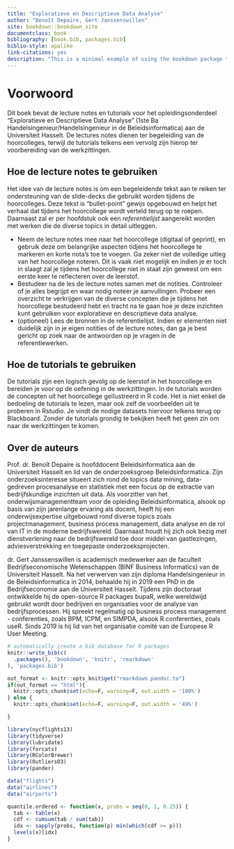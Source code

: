 ```yaml
--- 
title: "Exploratieve en Descriptieve Data Analyse"
author: "Benoît Depaire, Gert Janssenswillen"
site: bookdown::bookdown_site
documentclass: book
bibliography: [book.bib, packages.bib]
biblio-style: apalike
link-citations: yes
description: "This is a minimal example of using the bookdown package to write a book. The output format for this example is bookdown::gitbook."
---
```


# Voorwoord {-}

Dit boek bevat de lecture notes en tutorials voor het opleidingsonderdeel "Exploratieve en Descriptieve Data Analyse" (1ste Ba Handelsingenieur/Handelsingenieur in de Beleidsinformatica) aan de Universiteit Hasselt. De lectures notes dienen ter begeleiding van de hoorcolleges, terwijl de tutorials telkens een vervolg zijn hierop ter voorbereiding van de werkzittingen. 


## Hoe de lecture notes te gebruiken {-}

 Het idee van de lecture notes is om een begeleidende tekst aan te reiken ter ondersteuning van de slide-decks die gebruikt worden tijdens de hoorcolleges. Deze tekst is "bullet-point" gewijs opgebouwd en helpt het verhaal dat tijdens het hoorcollege wordt verteld terug op te roepen. Daarnaast zal er per hoofdstuk ook een _referentielijst_ aangereikt worden met werken die de diverse topics in detail uitleggen. 

- Neem de lecture notes mee naar het hoorcollege (digitaal of geprint), en gebruik deze om belangrijke aspecten tidjens het hoorcollege te markeren en korte nota's toe te voegen. Ga zeker niet de volledige uitleg van het hoorcollege noteren. Dit is vaak niet mogelijk en indien je er toch in slaagt zal je tijdens het hoorcollege niet in staat zijn geweest om een eerste keer te reflecteren over de leerstof.
- Bestudeer na de les de lecture notes samen met de notities. Controleer of je alles begrijpt en waar nodig noteer je aanvullingen. Probeer een overzicht te verkrijgen van de diverse concepten die je tijdens het hoorcollege bestudeerd hebt en tracht na te gaan hoe je deze inzichten kunt gebruiken voor exploratieve en descriptieve data analyse.
- (optioneel) Lees de bronnen in de referentielijst. Indien er elementen niet duidelijk zijn in je eigen notities of de lecture notes, dan ga je best gericht op zoek naar de antwoorden op je vragen in de referentiewerken.

## Hoe de tutorials te gebruiken {-}

De tutorials zijn een logisch gevolg op de leerstof in het hoorcollege en bereiden je voor op de oefening in de werkzittingen. In de tutorials worden de concepten uit het hoorcollege geïlustreerd in R code. Het is niet enkel de bedoeling de tutorials te lezen, maar ook zelf de voorbeelden uit te proberen in Rstudio. Je vindt de nodige datasets hiervoor telkens terug op Blackboard. Zonder de tutorials grondig te bekijken heeft het geen zin om naar de werkzittingen te komen.



## Over de auteurs {-}

Prof. dr. Benoît Depaire is hoofddocent Beleidsinformatica aan de Universiteit Hasselt en lid van de onderzoeksgroep Beleidsinformatica. Zijn onderzoeksinteresse situeert zich rond de topics data mining, data-gedreven procesanalyse en statistiek met een focus op de extractie van bedrijfskundige inzichten uit data. Als voorzitter van het onderwijsmanagementteam voor de opleiding Beleidsinformatica, alsook op basis van zijn jarenlange ervaring als docent, heeft hij een onderwijsexpertise uitgebouwd rond diverse topics zoals projectmanagement, business process management, data analyse en de rol van IT in de moderne bedrijfswereld. Daarnaast houdt hij zich ook bezig met dienstverlening naar de bedrijfswereld toe door middel van gastlezingen, adviesverstrekking en toegepaste onderzoeksprojecten. 

dr. Gert Janssenswillen is academisch medewerker aan de faculteit Bedrijfseconomische Wetenschappen (BINF Business Informatics) van de Universiteit Hasselt. Na het verwerven van zijn diploma Handelsingenieur in de Beleidsinformatica in 2014, behaalde hij in 2019 een PhD in de Bedrijfseconomie aan de Universiteit Hasselt. Tijdens zijn doctoraat ontwikkelde hij de open-source R packages bupaR, welke wereldwijd gebruikt wordt door bedrijven en organisaties voor de analyse van bedrijfsprocessen. Hij spreekt regelmatig op business process management - conferenties, zoals BPM, ICPM, en SIMPDA, alsook R conferenties, zoals useR. Sinds 2019 is hij lid van het organisatie comité van de Europese R User Meeting.


```r
# automatically create a bib database for R packages
knitr::write_bib(c(
  .packages(), 'bookdown', 'knitr', 'rmarkdown'
), 'packages.bib')
```

```r
out_format <- knitr::opts_knit$get("rmarkdown.pandoc.to")
if(out_format == "html"){
  knitr::opts_chunk$set(echo=F, warning=F, out.width = '100%')
} else {
  knitr::opts_chunk$set(echo=F, warning=F, out.width = '49%')

}
```

```r
library(nycflights13)
library(tidyverse)
library(lubridate)
library(forcats)
library(RColorBrewer)
library(OutliersO3)
library(pander)
```
```r
data("flights")
data("airlines")
data("airports")
```

```r
quantile.ordered <- function(x, probs = seq(0, 1, 0.25)) {
  tab <- table(x)
  cdf <- cumsum(tab / sum(tab))
  idx <- sapply(probs, function(p) min(which(cdf >= p)))
  levels(x)[idx] 
}
```
